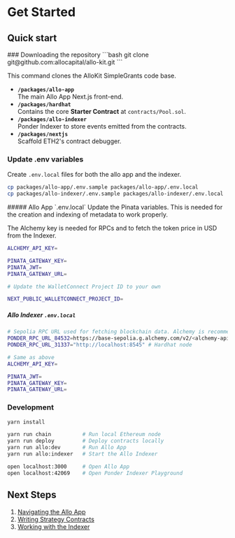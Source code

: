 
# Get Started

## Quick start

<Steps>
### Downloading the repository
```bash
git clone git@github.com:allocapital/allo-kit.git
```

This command clones the AlloKit SimpleGrants code base.

- **`/packages/allo-app`**  
  The main Allo App Next.js front-end.
- **`/packages/hardhat`**  
  Contains the core **Starter Contract** at `contracts/Pool.sol`.
- **`/packages/allo-indexer`**  
  Ponder Indexer to store events emitted from the contracts.
- **`/packages/nextjs`**  
  Scaffold ETH2's contract debugger.

### Update .env variables

Create `.env.local` files for both the allo app and the indexer.

```sh
cp packages/allo-app/.env.sample packages/allo-app/.env.local
cp packages/allo-indexer/.env.sample packages/allo-indexer/.env.local
```

<Steps>
##### Allo App `.env.local`
Update the Pinata variables. This is needed for the creation and indexing of metadata to work properly.

The Alchemy key is needed for RPCs and to fetch the token price in USD from the Indexer.

```sh filename="packages/allo-app/.env.local"
ALCHEMY_API_KEY=

PINATA_GATEWAY_KEY=
PINATA_JWT=
PINATA_GATEWAY_URL=

# Update the WalletConnect Project ID to your own

NEXT_PUBLIC_WALLETCONNECT_PROJECT_ID=

```

##### Allo Indexer `.env.local`

```sh filename="packages/allo-indexer/.env.local"
# Sepolia RPC URL used for fetching blockchain data. Alchemy is recommended.
PONDER_RPC_URL_84532=https://base-sepolia.g.alchemy.com/v2/<alchemy-api-key>
PONDER_RPC_URL_31337="http://localhost:8545" # Hardhat node

# Same as above
ALCHEMY_API_KEY=

PINATA_JWT=
PINATA_GATEWAY_KEY=
PINATA_GATEWAY_URL=
```

</Steps>

### Development

```bash
yarn install

yarn run chain          # Run local Ethereum node
yarn run deploy         # Deploy contracts locally
yarn run allo:dev       # Run Allo App
yarn run allo:indexer   # Start the Allo Indexer

open localhost:3000     # Open Allo App
open localhost:42069    # Open Ponder Indexer Playground
```

## Next Steps

1. [Navigating the Allo App](./allo-app)
2. [Writing Strategy Contracts](./contracts)
3. [Working with the Indexer](./indexer)

</Steps>

